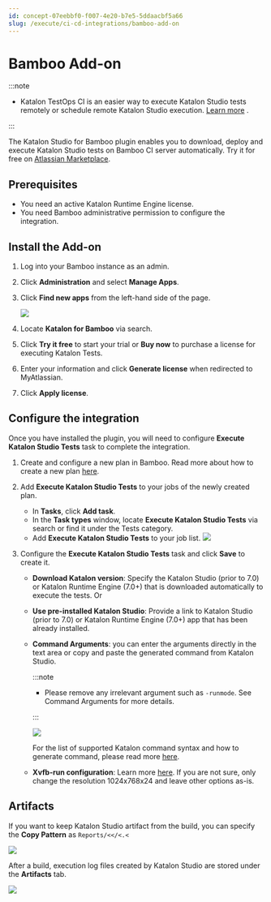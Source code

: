 ```yaml
---
id: concept-07eebbf0-f007-4e20-b7e5-5ddaacbf5a66
slug: /execute/ci-cd-integrations/bamboo-add-on
---
```


# Bamboo Add-on


:::note

-   Katalon TestOps CI is an easier way to execute Katalon Studio tests remotely or schedule remote Katalon Studio execution. [Learn more](/execute/schedule-test-execution/schedule-test-runs-in-testops) .


:::

The Katalon Studio for Bamboo plugin enables you to download, deploy and execute Katalon Studio tests on Bamboo CI server automatically. Try it for free on [Atlassian Marketplace](https://marketplace.atlassian.com/apps/1220235/katalon-devops-for-bamboo).

## Prerequisites

-   You need an active Katalon Runtime Engine license.
-   You need Bamboo administrative permission to configure the integration.

## Install the Add-on

1.  Log into your Bamboo instance as an admin.
2.  Click **Administration** and select **Manage Apps**.
3.  Click **Find new apps** from the left-hand side of the page.

    <img src="https://github.com/katalon-studio/docs-images/raw/master/katalon-studio/docs/bamboo-integration/find-apps.png" />

4.  Locate **Katalon for Bamboo** via search.

5.  Click **Try it free** to start your trial or **Buy now** to purchase a license for executing Katalon Tests.
6.  Enter your information and click **Generate license** when redirected to MyAtlassian.
7.  Click **Apply license**.

## Configure the integration

Once you have installed the plugin, you will need to configure **Execute Katalon Studio Tests** task to complete the integration.

1.  Create and configure a new plan in Bamboo. Read more about how to create a new plan [here](https://confluence.atlassian.com/bamboo/creating-a-plan-289276868.html).

2.  Add **Execute Katalon Studio Tests** to your jobs of the newly created plan.

    -   In **Tasks**, click **Add task**.
    -   In the **Task types** window, locate **Execute Katalon Studio Tests** via search or find it under the Tests category.
    -   Add **Execute Katalon Studio Tests** to your job list. <img src="https://github.com/katalon-studio/docs-images/raw/master/katalon-studio/docs/bamboo-integration/bamboo-tasktypes.png" />
3.  Configure the **Execute Katalon Studio Tests** task and click **Save** to create it.

    -   **Download Katalon version**: Specify the Katalon Studio \(prior to 7.0\) or Katalon Runtime Engine \(7.0+\) that is downloaded automatically to execute the tests. Or

    -   **Use pre-installed Katalon Studio**: Provide a link to Katalon Studio \(prior to 7.0\) or Katalon Runtime Engine \(7.0+\) app that has been already installed.

    -   **Command Arguments**: you can enter the arguments directly in the text area or copy and paste the generated command from Katalon Studio.

        
        :::note

        -   Please remove any irrelevant argument such as <code>-runmode</code>. See Command Arguments for more details.

        :::

        <img src="https://github.com/katalon-studio/docs-images/raw/master/katalon-studio/docs/bamboo-integration/command.png" />

        For the list of supported Katalon command syntax and how to generate command, please read more [here](/execute/katalon-runtime-engine/command-line-syntax-in-katalon-runtime-engine).

    -   **Xvfb-run configuration**: Learn more [here](http://manpages.ubuntu.com/manpages/xenial/man1/xvfb-run.1.html). If you are not sure, only change the resolution 1024x768x24 and leave other options as-is.


## Artifacts

If you want to keep Katalon Studio artifact from the build, you can specify the **Copy Pattern** as <code>Reports/&lt;&lt;/&lt;.&lt;</code>

<img src="https://github.com/katalon-studio/docs-images/raw/master/katalon-studio/docs/bamboo-integration/bamboo-artifactdefinition.png" />

After a build, execution log files created by Katalon Studio are stored under the **Artifacts** tab.

<img src="https://github.com/katalon-studio/docs-images/raw/master/katalon-studio/docs/bamboo-integration/bamboo-viewartifact.png" />